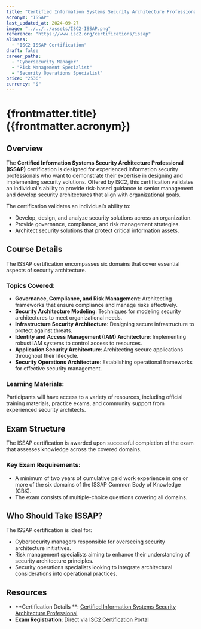```yaml
---
title: "Certified Information Systems Security Architecture Professional"
acronym: "ISSAP"
last_updated_at: 2024-09-27
image: "../../../assets/ISC2-ISSAP.png"
reference: "https://www.isc2.org/certifications/issap"
aliases:
  - "ISC2 ISSAP Certification"
draft: false
career_paths:
  - "Cybersecurity Manager"
  - "Risk Management Specialist"
  - "Security Operations Specialist"
price: "2536"
currency: "$"
---
```


# {frontmatter.title} ({frontmatter.acronym})

## Overview

The **Certified Information Systems Security Architecture Professional (ISSAP)** certification is designed for
experienced information security professionals who want to demonstrate their expertise in designing and implementing
security solutions. Offered by ISC2, this certification validates an individual's ability to provide risk-based guidance
to senior management and develop security architectures that align with organizational goals.

The certification validates an individual’s ability to:

- Develop, design, and analyze security solutions across an organization.
- Provide governance, compliance, and risk management strategies.
- Architect security solutions that protect critical information assets.

## Course Details

The ISSAP certification encompasses six domains that cover essential aspects of security architecture.

### Topics Covered:

- **Governance, Compliance, and Risk Management**: Architecting frameworks that ensure compliance and manage risks
  effectively.
- **Security Architecture Modeling**: Techniques for modeling security architectures to meet organizational needs.
- **Infrastructure Security Architecture**: Designing secure infrastructure to protect against threats.
- **Identity and Access Management (IAM) Architecture**: Implementing robust IAM systems to control access to resources.
- **Application Security Architecture**: Architecting secure applications throughout their lifecycle.
- **Security Operations Architecture**: Establishing operational frameworks for effective security management.

### Learning Materials:

Participants will have access to a variety of resources, including official training materials, practice exams, and
community support from experienced security architects.

## Exam Structure

The ISSAP certification is awarded upon successful completion of the exam that assesses knowledge across the covered
domains.

### Key Exam Requirements:

- A minimum of two years of cumulative paid work experience in one or more of the six domains of the ISSAP Common Body
  of Knowledge (CBK).
- The exam consists of multiple-choice questions covering all domains.

## Who Should Take ISSAP?

The ISSAP certification is ideal for:

- Cybersecurity managers responsible for overseeing security architecture initiatives.
- Risk management specialists aiming to enhance their understanding of security architecture principles.
- Security operations specialists looking to integrate architectural considerations into operational practices.

## Resources

- **Certification Details
  **: [Certified Information Systems Security Architecture Professional](https://www.isc2.org/certifications/issap)
- **Exam Registration**: Direct via [ISC2 Certification Portal](https://www.isc2.org/certifications/issap)